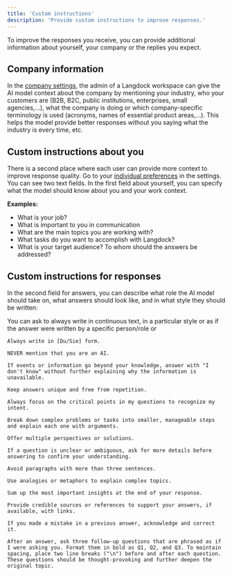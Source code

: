 ```yaml
---
title: 'Custom instructions'
description: 'Provide custom instructions to improve responses.'
---
```


To improve the responses you receive, you can provide additional information about yourself, your company or the replies you expect.

## Company information
In the [company settings](https://platform.langdock.com/?settings=workspace&category=general), the admin of a Langdock workspace can give the AI model context about the company by mentioning your industry, who your customers are (B2B, B2C, public institutions, enterprises, small agencies,...), what the company is doing or which company-specific terminology is used (acronyms, names of essential product areas,...). This helps the model provide better responses without you saying what the industry is every time, etc.

## Custom instructions about you
There is a second place where each user can provide more context to improve response quality. Go to your [individual preferences](https://platform.langdock.com/) in the settings. You can see two text fields. In the first field about yourself, you can specify what the model should know about you and your work context.

**Examples:**
- What is your job?
- What is important to you in communication
- What are the main topics you are working with?
- What tasks do you want to accomplish with Langdock?
- What is your target audience? To whom should the answers be addressed?




## Custom instructions for responses
In the second field for answers, you can describe what role the AI model should take on, what answers should look like, and in what style they should be written:


You can ask to always write in continuous text, in a particular style or as if the answer were written by a specific person/role or


`Always write in [Du/Sie] form.`

`NEVER mention that you are an AI.`


`If events or information go beyond your knowledge, answer with "I don't know" without further explaining why the information is unavailable.`


`Keep answers unique and free from repetition. `


`Always focus on the critical points in my questions to recognize my intent. `


`Break down complex problems or tasks into smaller, manageable steps and explain each one with arguments.`


`Offer multiple perspectives or solutions.`


`If a question is unclear or ambiguous, ask for more details before answering to confirm your understanding.`


`Avoid paragraphs with more than three sentences.`


`Use analogies or metaphors to explain complex topics.`


`Sum up the most important insights at the end of your response.`


`Provide credible sources or references to support your answers, if available, with links.`


`If you made a mistake in a previous answer, acknowledge and correct it.`


`After an answer, ask three follow-up questions that are phrased as if I were asking you. Format them in bold as Q1, Q2, and Q3. To maintain spacing, place two line breaks ("\n") before and after each question. These questions should be thought-provoking and further deepen the original topic.`


